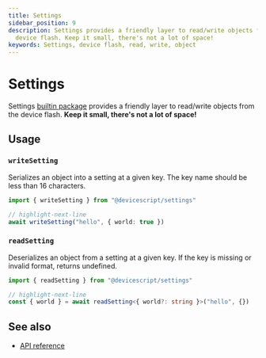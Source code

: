 ```yaml
---
title: Settings
sidebar_position: 9
description: Settings provides a friendly layer to read/write objects from the
  device flash. Keep it small, there's not a lot of space!
keywords: Settings, device flash, read, write, object
---
```


# Settings

Settings [builtin package](/developer/packages) provides a friendly layer to read/write objects from the device flash. **Keep it small, there's not a lot of space!**

## Usage

### `writeSetting`

Serializes an object into a setting at a given key. The key name should be less than 16 characters.

```ts
import { writeSetting } from "@devicescript/settings"

// highlight-next-line
await writeSetting("hello", { world: true })
```

### `readSetting`

Deserializes an object from a setting at a given key. If the key is missing or invalid format, returns undefined.

```ts
import { readSetting } from "@devicescript/settings"

// highlight-next-line
const { world } = await readSetting<{ world?: string }>("hello", {})
```

## See also

-   [API reference](/api/settings/)
